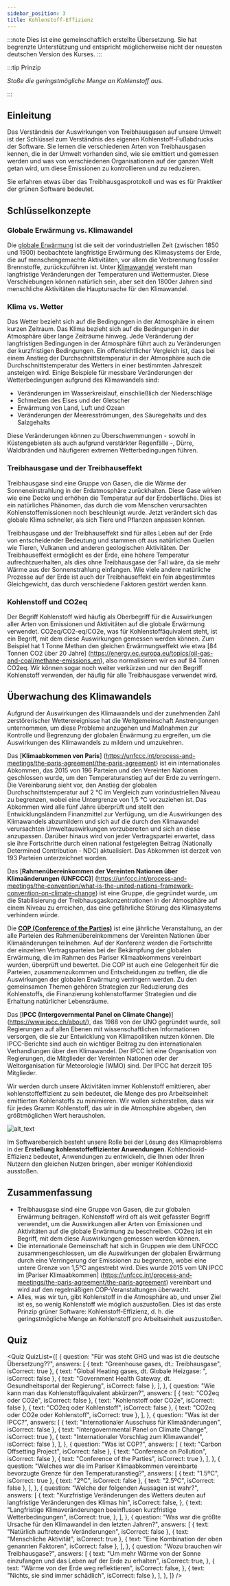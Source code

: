 ```yaml
---
sidebar_position: 3
title: Kohlenstoff-Effizienz
---
```



:::note
Dies ist eine gemeinschaftlich erstellte Übersetzung. Sie hat begrenzte Unterstützung und entspricht möglicherweise nicht der neuesten deutschen Version des Kurses.
:::

:::tip Prinzip

_Stoße die geringstmögliche Menge an Kohlenstoff aus._

:::

##  Einleitung

Das Verständnis der Auswirkungen von Treibhausgasen auf unsere Umwelt ist der Schlüssel zum Verständnis des eigenen Kohlenstoff-Fußabdrucks der Software. Sie lernen die verschiedenen Arten von Treibhausgasen kennen, die in der Umwelt vorhanden sind, wie sie emittiert und gemessen werden und was von verschiedenen Organisationen auf der ganzen Welt getan wird, um diese Emissionen zu kontrollieren und zu reduzieren.

Sie erfahren etwas über das Treibhausgasprotokoll und was es für Praktiker der grünen Software bedeutet.

## Schlüsselkonzepte

### Globale Erwärmung vs. Klimawandel

Die [globale Erwärmung](https://climate.nasa.gov/global-warming-vs-climate-change/) ist die seit der vorindustriellen Zeit (zwischen 1850 und 1900) beobachtete langfristige Erwärmung des Klimasystems der Erde, die auf menschengemachte Aktivitäten, vor allem die Verbrennung fossiler Brennstoffe, zurückzuführen ist. Unter [Klimawandel](https://climate.nasa.gov/global-warming-vs-climate-change/) versteht man langfristige Veränderungen der Temperaturen und Wettermuster. Diese Verschiebungen können natürlich sein, aber seit den 1800er Jahren sind menschliche Aktivitäten die Hauptursache für den Klimawandel.

### Klima vs. Wetter

Das Wetter bezieht sich auf die Bedingungen in der Atmosphäre in einem kurzen Zeitraum. Das Klima bezieht sich auf die Bedingungen in der Atmosphäre über lange Zeiträume hinweg. Jede Veränderung der langfristigen Bedingungen in der Atmosphäre führt auch zu Veränderungen der kurzfristigen Bedingungen. Ein offensichtlicher Vergleich ist, dass bei einem Anstieg der Durchschnittstemperatur in der Atmosphäre auch die Durchschnittstemperatur des Wetters in einer bestimmten Jahreszeit ansteigen wird. Einige Beispiele für messbare Veränderungen der Wetterbedingungen aufgrund des Klimawandels sind:

- Veränderungen im Wasserkreislauf, einschließlich der Niederschläge
- Schmelzen des Eises und der Gletscher
- Erwärmung von Land, Luft und Ozean
- Veränderungen der Meeresströmungen, des Säuregehalts und des Salzgehalts

Diese Veränderungen können zu Überschwemmungen - sowohl in Küstengebieten als auch aufgrund verstärkter Regenfälle -, Dürre, Waldbränden und häufigeren extremen Wetterbedingungen führen.

### Treibhausgase und der Treibhauseffekt

Treibhausgase sind eine Gruppe von Gasen, die die Wärme der Sonneneinstrahlung in der Erdatmosphäre zurückhalten. Diese Gase wirken wie eine Decke und erhöhen die Temperatur auf der Erdoberfläche. Dies ist ein natürliches Phänomen, das durch die vom Menschen verursachten Kohlenstoffemissionen noch beschleunigt wurde. Jetzt verändert sich das globale Klima schneller, als sich Tiere und Pflanzen anpassen können.

Treibhausgase und der Treibhauseffekt sind für alles Leben auf der Erde von entscheidender Bedeutung und stammen oft aus natürlichen Quellen wie Tieren, Vulkanen und anderen geologischen Aktivitäten. Der Treibhauseffekt ermöglicht es der Erde, eine höhere Temperatur aufrechtzuerhalten, als dies ohne Treibhausgase der Fall wäre, da sie mehr Wärme aus der Sonnenstrahlung einfangen. Wie viele andere natürliche Prozesse auf der Erde ist auch der Treibhauseffekt ein fein abgestimmtes Gleichgewicht, das durch verschiedene Faktoren gestört werden kann.

### Kohlenstoff und CO2eq

Der Begriff Kohlenstoff wird häufig als Oberbegriff für die Auswirkungen aller Arten von Emissionen und Aktivitäten auf die globale Erwärmung verwendet. CO2eq/CO2-eq/CO2e, was für Kohlenstoffäquivalent steht, ist ein Begriff, mit dem diese Auswirkungen gemessen werden können. Zum Beispiel hat 1 Tonne Methan den gleichen Erwärmungseffekt wie etwa [84 Tonnen CO2 über 20 Jahre] (https://energy.ec.europa.eu/topics/oil-gas-and-coal/methane-emissions_en), also normalisieren wir es auf 84 Tonnen CO2eq. Wir können sogar noch weiter verkürzen und nur den Begriff Kohlenstoff verwenden, der häufig für alle Treibhausgase verwendet wird.

## Überwachung des Klimawandels

Aufgrund der Auswirkungen des Klimawandels und der zunehmenden Zahl zerstörerischer Wetterereignisse hat die Weltgemeinschaft Anstrengungen unternommen, um diese Probleme anzugehen und Maßnahmen zur Kontrolle und Begrenzung der globalen Erwärmung zu ergreifen, um die Auswirkungen des Klimawandels zu mildern und umzukehren.

Das [**Klimaabkommen von Paris**] (https://unfccc.int/process-and-meetings/the-paris-agreement/the-paris-agreement) ist ein internationales Abkommen, das 2015 von 196 Parteien und den Vereinten Nationen geschlossen wurde, um den Temperaturanstieg auf der Erde zu verringern. Die Vereinbarung sieht vor, den Anstieg der globalen Durchschnittstemperatur auf 2 °C im Vergleich zum vorindustriellen Niveau zu begrenzen, wobei eine Untergrenze von 1,5 °C vorzuziehen ist. Das Abkommen wird alle fünf Jahre überprüft und stellt den Entwicklungsländern Finanzmittel zur Verfügung, um die Auswirkungen des Klimawandels abzumildern und sich auf die durch den Klimawandel verursachten Umweltauswirkungen vorzubereiten und sich an diese anzupassen. Darüber hinaus wird von jeder Vertragspartei erwartet, dass sie ihre Fortschritte durch einen national festgelegten Beitrag (Nationally Determined Contribution - NDC) aktualisiert. Das Abkommen ist derzeit von 193 Parteien unterzeichnet worden.

Das [**Rahmenübereinkommen der Vereinten Nationen über Klimaänderungen (UNFCCC)**] (https://unfccc.int/process-and-meetings/the-convention/what-is-the-united-nations-framework-convention-on-climate-change) ist eine Gruppe, die gegründet wurde, um die Stabilisierung der Treibhausgaskonzentrationen in der Atmosphäre auf einem Niveau zu erreichen, das eine gefährliche Störung des Klimasystems verhindern würde.

Die [**COP (Conference of the Parties)**](https://unfccc.int/process/bodies/supreme-bodies/conference-of-the-parties-cop) ist eine jährliche Veranstaltung, an der alle Parteien des Rahmenübereinkommens der Vereinten Nationen über Klimaänderungen teilnehmen. Auf der Konferenz werden die Fortschritte der einzelnen Vertragsparteien bei der Bekämpfung der globalen Erwärmung, die im Rahmen des Pariser Klimaabkommens vereinbart wurden, überprüft und bewertet. Die COP ist auch eine Gelegenheit für die Parteien, zusammenzukommen und Entscheidungen zu treffen, die die Auswirkungen der globalen Erwärmung verringern werden. Zu den gemeinsamen Themen gehören Strategien zur Reduzierung des Kohlenstoffs, die Finanzierung kohlenstoffarmer Strategien und die Erhaltung natürlicher Lebensräume.

Das [**IPCC (Intergovernmental Panel on Climate Change)**] (https://www.ipcc.ch/about/), das 1988 von der UNO gegründet wurde, soll Regierungen auf allen Ebenen mit wissenschaftlichen Informationen versorgen, die sie zur Entwicklung von Klimapolitiken nutzen können. Die IPCC-Berichte sind auch ein wichtiger Beitrag zu den internationalen Verhandlungen über den Klimawandel. Der IPCC ist eine Organisation von Regierungen, die Mitglieder der Vereinten Nationen oder der Weltorganisation für Meteorologie (WMO) sind. Der IPCC hat derzeit 195 Mitglieder.

Wir werden durch unsere Aktivitäten immer Kohlenstoff emittieren, aber kohlenstoffeffizient zu sein bedeutet, die Menge des pro Arbeitseinheit emittierten Kohlenstoffs zu minimieren. Wir wollen sicherstellen, dass wir für jedes Gramm Kohlenstoff, das wir in die Atmosphäre abgeben, den größtmöglichen Wert herausholen.

![alt_text](./images/02_monitoring_climate_change.png "image_tooltip")

Im Softwarebereich besteht unsere Rolle bei der Lösung des Klimaproblems in der **Erstellung kohlenstoffeffizienter Anwendungen**. Kohlendioxid-Effizienz bedeutet, Anwendungen zu entwickeln, die Ihnen oder Ihren Nutzern den gleichen Nutzen bringen, aber weniger Kohlendioxid ausstoßen.

## Zusammenfassung

- Treibhausgase sind eine Gruppe von Gasen, die zur globalen Erwärmung beitragen. Kohlenstoff wird oft als weit gefasster Begriff verwendet, um die Auswirkungen aller Arten von Emissionen und Aktivitäten auf die globale Erwärmung zu beschreiben. CO2eq ist ein Begriff, mit dem diese Auswirkungen gemessen werden können.
- Die internationale Gemeinschaft hat sich in Gruppen wie dem UNFCCC zusammengeschlossen, um die Auswirkungen der globalen Erwärmung durch eine Verringerung der Emissionen zu begrenzen, wobei eine untere Grenze von 1,5°C angestrebt wird. Dies wurde 2015 vom UN IPCC im [Pariser Klimaabkommen] (https://unfccc.int/process-and-meetings/the-paris-agreement/the-paris-agreement) vereinbart und wird auf den regelmäßigen COP-Veranstaltungen überwacht.
- Alles, was wir tun, gibt Kohlenstoff in die Atmosphäre ab, und unser Ziel ist es, so wenig Kohlenstoff wie möglich auszustoßen. Dies ist das erste Prinzip grüner Software: Kohlenstoff-Effizienz, d. h. die geringstmögliche Menge an Kohlenstoff pro Arbeitseinheit auszustoßen.

## Quiz

<Quiz
  QuizList={[
    {
      question: "Für was steht GHG und was ist die deutsche Übersetzung??",
      answers: [
        { text: "Greenhouse gases, dt.: Treibhausgase", isCorrect: true },
        { text: "Global Heating gases, dt. Globale Heizgase: ", isCorrect: false },
        { text: "Government Health Gateway, dt. Gesundheitsportal der Regierung", isCorrect: false },
      ],
    },
    {
      question: "Wie kann man das Kohlenstoffäquivalent abkürzen?",
      answers: [
        { text: "CO2eq oder CO2e", isCorrect: false },
        { text: "Kohlenstoff oder CO2e", isCorrect: false },
        { text: "CO2eq oder Kohlenstoff", isCorrect: false },
        { text: "CO2eq oder CO2e oder Kohlenstoff", isCorrect: true },
      ],
    },
    {
      question: "Was ist der IPCC?",
      answers: [
        { text: "Internationaler Ausschuss für Klimaänderungen", isCorrect: false },
        { text: "Intergovernmental Panel on Climate Change", isCorrect: true },
        { text: "Internationaler Vorschlag zum Klimawandel", isCorrect: false },
      ],
    },
    {
      question: "Was ist COP?",
      answers: [
        { text: "Carbon Offsetting Project", isCorrect: false },
        { text: "Conference on Pollution", isCorrect: false },
        { text: "Conference of the Parties", isCorrect: true },
      ],
    },
    {
      question:
        "Welches war die im Pariser Klimaabkommen vereinbarte bevorzugte Grenze für den Temperaturanstieg?",
      answers: [
        { text: "1.5ºC", isCorrect: true },
        { text: "2ºC", isCorrect: false },
        { text: "2.5ºC", isCorrect: false },
      ],
    },
    {
      question: "Welche der folgenden Aussagen ist wahr?",
      answers: [
        {
          text: "Kurzfristige Veränderungen des Wetters deuten auf langfristige Veränderungen des Klimas hin",
          isCorrect: false,
        },
        {
          text: "Langfristige Klimaveränderungen beeinflussen kurzfristige Wetterbedingungen",
          isCorrect: true,
        },
      ],
    },
    {
      question:
        "Was war die größte Ursache für den Klimawandel in den letzten Jahren?",
      answers: [
        { text: "Natürlich auftretende Veränderungen", isCorrect: false },
        { text: "Menschliche Aktivität", isCorrect: true },
        { text: "Eine Kombination der oben genannten Faktoren", isCorrect: false },
      ],
    },
    {
      question: "Wozu brauchen wir Treibhausgase?",
      answers: [
        {
          text: "Um mehr Wärme von der Sonne einzufangen und das Leben auf der Erde zu erhalten",
          isCorrect: true,
        },
        {
          text: "Wärme von der Erde weg reflektieren",
          isCorrect: false,
        },
        { text: "Nichts, sie sind immer schädlich", isCorrect: false },
      ],
    },
  ]}
/>
